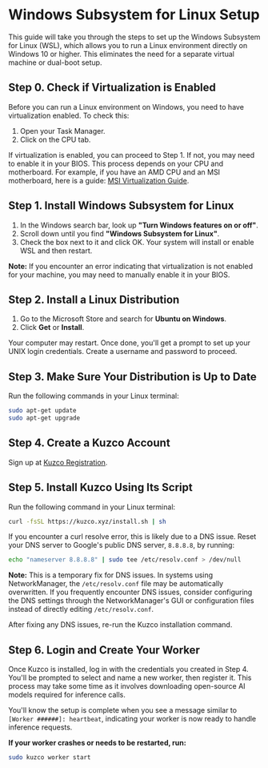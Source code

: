 
# Windows Subsystem for Linux Setup

This guide will take you through the steps to set up the Windows Subsystem for Linux (WSL), which allows you to run a Linux environment directly on Windows 10 or higher. This eliminates the need for a separate virtual machine or dual-boot setup.

## Step 0. Check if Virtualization is Enabled

Before you can run a Linux environment on Windows, you need to have virtualization enabled. To check this:

1. Open your Task Manager.
2. Click on the CPU tab.

If virtualization is enabled, you can proceed to Step 1. If not, you may need to enable it in your BIOS. This process depends on your CPU and motherboard. For example, if you have an AMD CPU and an MSI motherboard, here is a guide: [MSI Virtualization Guide](https://www.msi.com/faq/nb-1627).

## Step 1. Install Windows Subsystem for Linux

1. In the Windows search bar, look up **"Turn Windows features on or off"**.
2. Scroll down until you find **"Windows Subsystem for Linux"**.
3. Check the box next to it and click OK. Your system will install or enable WSL and then restart.

**Note:** If you encounter an error indicating that virtualization is not enabled for your machine, you may need to manually enable it in your BIOS.

## Step 2. Install a Linux Distribution

1. Go to the Microsoft Store and search for **Ubuntu on Windows**.
2. Click **Get** or **Install**.

Your computer may restart. Once done, you'll get a prompt to set up your UNIX login credentials. Create a username and password to proceed.

## Step 3. Make Sure Your Distribution is Up to Date

Run the following commands in your Linux terminal:

```bash
sudo apt-get update
sudo apt-get upgrade
```

## Step 4. Create a Kuzco Account

Sign up at [Kuzco Registration](https://kuzco.xyz/register).

## Step 5. Install Kuzco Using Its Script

Run the following command in your Linux terminal:

```bash
curl -fsSL https://kuzco.xyz/install.sh | sh
```

If you encounter a curl resolve error, this is likely due to a DNS issue. Reset your DNS server to Google's public DNS server, `8.8.8.8`, by running:

```bash
echo "nameserver 8.8.8.8" | sudo tee /etc/resolv.conf > /dev/null
```

**Note:** This is a temporary fix for DNS issues. In systems using NetworkManager, the `/etc/resolv.conf` file may be automatically overwritten. If you frequently encounter DNS issues, consider configuring the DNS settings through the NetworkManager's GUI or configuration files instead of directly editing `/etc/resolv.conf`.

After fixing any DNS issues, re-run the Kuzco installation command.

## Step 6. Login and Create Your Worker

Once Kuzco is installed, log in with the credentials you created in Step 4. You'll be prompted to select and name a new worker, then register it. This process may take some time as it involves downloading open-source AI models required for inference calls.

You'll know the setup is complete when you see a message similar to `[Worker ######]: heartbeat`, indicating your worker is now ready to handle inference requests.

**If your worker crashes or needs to be restarted, run:**

```bash
sudo kuzco worker start
```
